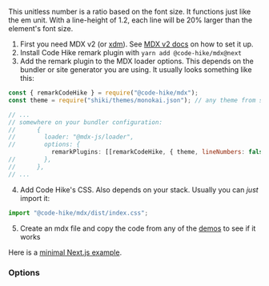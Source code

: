 This unitless number is a ratio based on the font size. It functions just like the em unit. With a line-height of 1.2, each line will be 20% larger than the element's font size.

1. First you need MDX v2 (or [xdm](https://github.com/wooorm/xdm/)). See [MDX v2 docs](https://mdxjs.com/docs/getting-started/) on how to set it up.
2. Install Code Hike remark plugin with `yarn add @code-hike/mdx@next`
3. Add the remark plugin to the MDX loader options. This depends on the bundler or site generator you are using. It usually looks something like this:

```js
const { remarkCodeHike } = require("@code-hike/mdx");
const theme = require("shiki/themes/monokai.json"); // any theme from shiki

// ...
// somewhere on your bundler configuration:
//      {
//        loader: "@mdx-js/loader",
//        options: {
            remarkPlugins: [[remarkCodeHike, { theme, lineNumbers: false }]],
//        },
//      },
// ...
```

4. Add Code Hike's CSS. Also depends on your stack. Usually you can _just_ import it:

```js
import "@code-hike/mdx/dist/index.css";
```

5. Create an mdx file and copy the code from any of the [demos](https://codehike.org/#demos) to see if it works

Here is a [minimal Next.js example](https://github.com/pomber/code-hike-sample).

### Options
